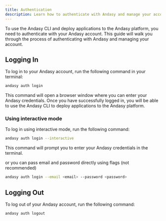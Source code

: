 ```yaml
---
title: Authentication
description: Learn how to authenticate with Andasy and manage your account.
---
```


To use the Andasy CLI and deploy applications to the Andasy platform, you need to authenticate with your Andasy account. This guide will walk you through the process of authenticating with Andasy and managing your account.

## Logging In

To log in to your Andasy account, run the following command in your terminal:

```bash
andasy auth login
```

This command will open a browser window where you can enter your Andasy credentials. Once you have successfully logged in, you will be able to use the Andasy CLI to deploy applications to the Andasy platform.

### Using interactive mode

To log in using interactive mode, run the following command:

```bash
andasy auth login --interactive
```

This command will prompt you to enter your Andasy credentials in the terminal.

or you can pass email and password directly using flags (not recommended)

```bash
andasy auth login --email <email> --password <password>
```

## Logging Out

To log out of your Andasy account, run the following command:

```bash
andasy auth logout
```
